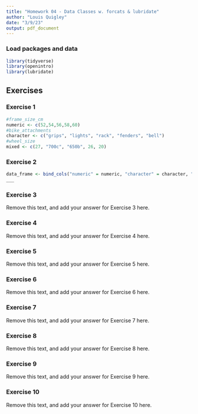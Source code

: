 ```yaml
---
title: "Homework 04 - Data Classes w. forcats & lubridate"
author: "Louis Quigley"
date: "3/9/23"
output: pdf_document
---
```


### Load packages and data

```r
library(tidyverse)
library(openintro) 
library(lubridate)
```

## Exercises

### Exercise 1
```r
#frame_size_cm 
numeric <- c(52,54,56,58,60)
#bike_attachments 
character <- c("grips", "lights", "rack", "fenders", "bell")
#wheel_size
mixed <- c(27, "700c", "650b", 26, 20)
```
### Exercise 2

```r
data_frame <- bind_cols("numeric" = numeric, "character" = character, "mixed" = mixed)
___
```

### Exercise 3

Remove this text, and add your answer for Exercise 3 here.

### Exercise 4

Remove this text, and add your answer for Exercise 4 here.

### Exercise 5

Remove this text, and add your answer for Exercise 5 here.

### Exercise 6

Remove this text, and add your answer for Exercise 6 here.

### Exercise 7

Remove this text, and add your answer for Exercise 7 here.

### Exercise 8

Remove this text, and add your answer for Exercise 8 here.

### Exercise 9

Remove this text, and add your answer for Exercise 9 here.

### Exercise 10

Remove this text, and add your answer for Exercise 10 here.
